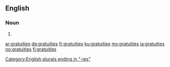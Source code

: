==English==

===Noun===
{{head|en|noun plural form}}

# {{plural of|gratuity|lang=en}}

[[Category:English plurals ending in "-ies"]]

[[ar:gratuities]]
[[de:gratuities]]
[[fr:gratuities]]
[[ku:gratuities]]
[[my:gratuities]]
[[ja:gratuities]]
[[no:gratuities]]
[[fi:gratuities]]